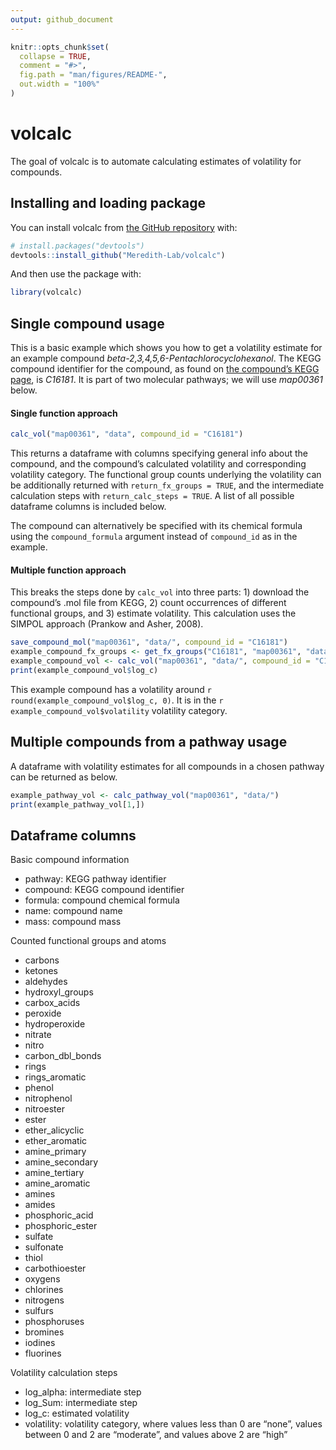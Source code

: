 ```yaml
---
output: github_document
---
```


<!-- README.md is generated from README.Rmd. Please edit that file -->

```r
knitr::opts_chunk$set(
  collapse = TRUE,
  comment = "#>",
  fig.path = "man/figures/README-",
  out.width = "100%"
)
```

# volcalc

<!-- badges: start -->
<!-- badges: end -->

The goal of volcalc is to automate calculating estimates of volatility for compounds. 

## Installing and loading package

You can install volcalc from [the GitHub repository](https://github.com/Meredith-Lab/volcalc) with:

``` r
# install.packages("devtools")
devtools::install_github("Meredith-Lab/volcalc")
```

And then use the package with: 

```r
library(volcalc)
```
## Single compound usage

This is a basic example which shows you how to get a volatility estimate for an example compound *beta-2,3,4,5,6-Pentachlorocyclohexanol*. The KEGG compound identifier for the compound, as found on [the compound's KEGG page](https://www.genome.jp/dbget-bin/www_bget?C16181), is *C16181*. It is part of two molecular pathways; we will use *map00361* below. 

#### Single function approach

```r
calc_vol("map00361", "data", compound_id = "C16181")
```

This returns a dataframe with columns specifying general info about the compound, and the compound's calculated volatility and corresponding volatility category. The functional group counts underlying the volatility can be additionally returned with `return_fx_groups = TRUE`, and the intermediate calculation steps with `return_calc_steps = TRUE`. A list of all possible dataframe columns is included below. 

The compound can alternatively be specified with its chemical formula using the `compound_formula` argument instead of `compound_id` as in the example. 

#### Multiple function approach

This breaks the steps done by `calc_vol` into three parts: 1) download the compound's .mol file from KEGG, 2) count occurrences of different functional groups, and 3) estimate volatility. This calculation uses the SIMPOL approach (Prankow and Asher, 2008). 

```r
save_compound_mol("map00361", "data/", compound_id = "C16181")
example_compound_fx_groups <- get_fx_groups("C16181", "map00361", "data/")
example_compound_vol <- calc_vol("map00361", "data/", compound_id = "C16181", fx_groups_df = example_compound_fx_groups)
print(example_compound_vol$log_c)
```

This example compound has a volatility around `r round(example_compound_vol$log_c, 0)`. It is in the `r example_compound_vol$volatility` volatility category. 

## Multiple compounds from a pathway usage

A dataframe with volatility estimates for all compounds in a chosen pathway can be returned as below. 

```r
example_pathway_vol <- calc_pathway_vol("map00361", "data/")
print(example_pathway_vol[1,])
```

## Dataframe columns

Basic compound information

- pathway: KEGG pathway identifier
- compound: KEGG compound identifier
- formula: compound chemical formula
- name: compound name
- mass: compound mass

Counted functional groups and atoms

- carbons  
- ketones  
- aldehydes
- hydroxyl_groups 
- carbox_acids    
- peroxide 
- hydroperoxide   
- nitrate  
- nitro    
- carbon_dbl_bonds
- rings    
- rings_aromatic  
- phenol   
- nitrophenol     
- nitroester      
- ester    
- ether_alicyclic 
- ether_aromatic  
- amine_primary   
- amine_secondary 
- amine_tertiary  
- amine_aromatic  
- amines   
- amides   
- phosphoric_acid 
- phosphoric_ester
- sulfate  
- sulfonate
- thiol    
- carbothioester  
- oxygens  
- chlorines
- nitrogens
- sulfurs  
- phosphoruses    
- bromines 
- iodines  
- fluorines

Volatility calculation steps

- log_alpha: intermediate step
- log_Sum: intermediate step
- log_c: estimated volatility
- volatility: volatility category, where values less than 0 are "none", values between 0 and 2 are "moderate", and values above 2 are "high"
